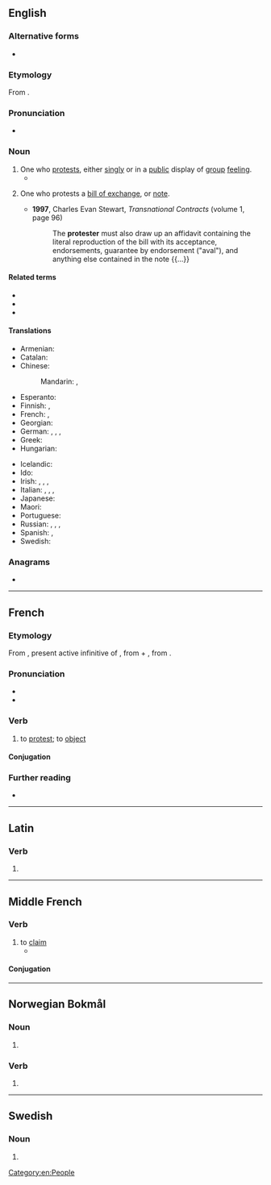 ==English==

===Alternative forms===
* {{l|en|protestor}}

===Etymology===
From {{suffix|en|protest|er}}.

===Pronunciation===
* {{a|US}} {{IPA|/pɹəˈtestəɹ/|/ˈpɹoʊtestəɹ/|lang=en}}

===Noun===
{{en-noun}}

# One who [[protest]]s, either [[singly]] or in a [[public]] display of [[group]] [[feeling]].
#* {{quote-journal|lang=en|date=2013-06-07|author={{w|Gary Younge}}
|volume=188|issue=26|page=18|magazine={{w|The Guardian Weekly}}
|title=[http://www.guardian.co.uk/commentisfree/2013/jun/02/hypocrisy-lies-at-heart-bradley-manning-trial Hypocrisy lies at heart of Manning prosecution]
|passage=The dispatches [&hellip;] also exposed the blatant discrepancy between the west's professed values and actual foreign policies. Having lectured the Arab world about democracy for years, its collusion in suppressing freedom was undeniable as '''protesters''' were met by weaponry and tear gas made in the west, employed by a military trained by westerners.}}
#: {{ux|en|The '''protesters''' thronged Trafalgar Square and sang anti-war songs.}}
# {{lb|en|legal}} One who protests a [[bill of exchange]], or [[note]].
#* '''1997''', Charles Evan Stewart, ''Transnational Contracts'' (volume 1, page 96)
#*: The '''protester''' must also draw up an affidavit containing the literal reproduction of the bill with its acceptance, endorsements, guarantee by endorsement ("aval"), and anything else contained in the note {{...}}

====Related terms====
* {{l|en|dissenter}}
* {{l|en|dissident}}
* {{l|en|demonstrator}}

====Translations====
{{trans-top|person who protests}}
* Armenian: {{t+|hy|բողոքավոր}}
* Catalan: {{t+|ca|protestant|m|f}}
* Chinese:
*: Mandarin: {{t+|cmn|抗議者|sc=Hani}}, {{t+|cmn|抗议者|tr=kàngyìzhě|sc=Hani}}
* Esperanto: {{t|eo|protestanto}}
* Finnish: {{t+|fi|mielenosoittaja}}, {{t|fi|protestoija}}
* French: {{t+|fr|manifestant|m}}, {{t+|fr|manifestante|f}}
* Georgian: {{t-needed|ka}}
* German: {{t+|de|Protestant|m}}, {{t+|de|Protestierender|m}}, {{t+|de|Protestierer|m}}, {{t+|de|Protestler|m}}
* Greek: {{t+|el|διαδηλωτής|m}}
* Hungarian: {{t+|hu|tüntető}}
{{trans-mid}}
* Icelandic: {{t-needed|is}}
* Ido: {{t+|io|protestanto}}
* Irish: {{t|ga|agóideoir|m}}, {{t|ga|agóidí|m}}, {{t|ga|gearánaí|m}}, {{t|ga|clamhsánaí|m}}
* Italian: {{t|it|protestatore|m}}, {{t|it|protestatrice|f}}, {{t+|it|contestatore|m}}, {{t+|it|contestatrice|f}}
* Japanese: {{t|ja|抗議者|tr=こうぎしゃ, kōgisha|sc=Jpan}}
* Maori: {{t|mi|kaimautohe}}
* Portuguese: {{t+|pt|protestante|m|f}}
* Russian: {{t+|ru|демонстра́нт|m}}, {{t+|ru|демонстра́нтка|f}}, {{t+|ru|протестовать|m|alt=протесту́ющий}}, {{t+|ru|протестовать|f|alt=протесту́ющая}}
* Spanish: {{t+|es|protestante|m}}, {{t+|es|manifestante|m}}
* Swedish: {{t+|sv|protestant}}
{{trans-bottom}}

===Anagrams===
* {{anagrams|en|a=eeoprrstt|potterers|reportest}}

[[Category:en:People]]

----

==French==

===Etymology===
From {{etyl|la|fr}} {{m|la|prōtestārī}}, present active infinitive of {{m|la|prōtestor}}, from {{m|la|prō}} + {{m|la|testor}}, from {{m|la|testis||witness}}.

===Pronunciation===
* {{fr-IPA}}
* {{audio|Fr-protester.ogg|protester|lang=fr}}

===Verb===
{{fr-verb}}

# to [[protest]]; to [[object]]

====Conjugation====
{{fr-conj-auto}}

===Further reading===
* {{R:TLFi}}

----

==Latin==

===Verb===
{{la-verb-form|prōtester}}

# {{inflection of|prōtestor||1|s|pres|actv|subj|lang=la}}

----

==Middle French==

===Verb===
{{head|frm|verb}}

# to [[claim]]
#* {{quote-book|lang=frm|year=1552|title=Le Tiers Livre|author=[[w:François Rabelais|François Rabelais]]|passage=Lucillius, lequel '''protestoit''' n'escrire que a ses Tarentins & Consentinois|translation=<!--please translate this into Modern English-->}}

====Conjugation====
{{frm-conj-er|protest}}

----

==Norwegian Bokmål==

===Noun===
{{head|nb|noun form|g=m}}

# {{inflection of|protest||indef|p|lang=nb}}

===Verb===
{{nb-verb-form}}

# {{imperative of|protestere|lang=nb}}

----

==Swedish==

===Noun===
{{head|sv|noun form}}

# {{sv-noun-form-indef-pl|protest}}